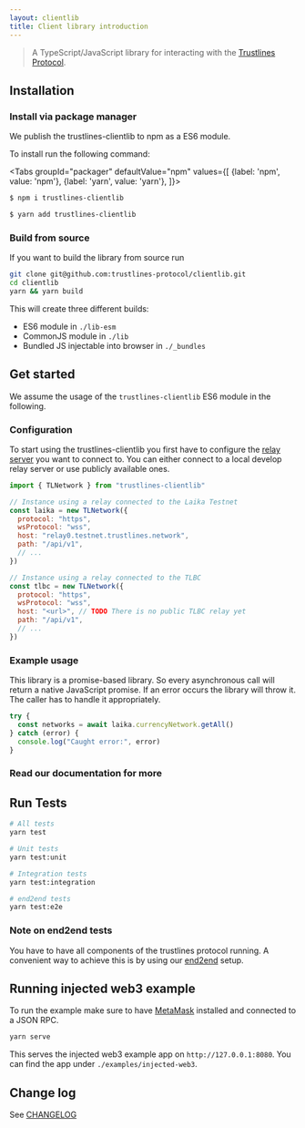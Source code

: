 ```yaml
---
layout: clientlib
title: Client library introduction
---
```


> A TypeScript/JavaScript library for interacting with the [Trustlines Protocol](https://trustlines.foundation/protocol).

## Installation

### Install via package manager

We publish the trustlines-clientlib to npm as a ES6 module.

To install run the following command:

<Tabs
  groupId="packager"
  defaultValue="npm"
  values={[
    {label: 'npm', value: 'npm'},
    {label: 'yarn', value: 'yarn'},
  ]}>
<TabItem value="npm">

```bash
$ npm i trustlines-clientlib
```

</TabItem>
<TabItem value="yarn">

```bash
$ yarn add trustlines-clientlib
```

</TabItem>
</Tabs>

### Build from source

If you want to build the library from source run

```bash
git clone git@github.com:trustlines-protocol/clientlib.git
cd clientlib
yarn && yarn build
```

This will create three different builds:

- ES6 module in `./lib-esm`
- CommonJS module in `./lib`
- Bundled JS injectable into browser in `./_bundles`

## Get started

We assume the usage of the `trustlines-clientlib` ES6 module in the following.

### Configuration

To start using the trustlines-clientlib you first have to configure the [relay server](/relay/introduction) you want to connect to.
You can either connect to a local develop relay server or use publicly available ones.

```javascript
import { TLNetwork } from "trustlines-clientlib"

// Instance using a relay connected to the Laika Testnet
const laika = new TLNetwork({
  protocol: "https",
  wsProtocol: "wss",
  host: "relay0.testnet.trustlines.network",
  path: "/api/v1",
  // ...
})

// Instance using a relay connected to the TLBC
const tlbc = new TLNetwork({
  protocol: "https",
  wsProtocol: "wss",
  host: "<url>", // TODO There is no public TLBC relay yet
  path: "/api/v1",
  // ...
})
```

### Example usage

This library is a promise-based library.
So every asynchronous call will return a native JavaScript promise.
If an error occurs the library will throw it.
The caller has to handle it appropriately.

```javascript
try {
  const networks = await laika.currencyNetwork.getAll()
} catch (error) {
  console.log("Caught error:", error)
}
```

### Read our documentation for more

## Run Tests

```bash
# All tests
yarn test

# Unit tests
yarn test:unit

# Integration tests
yarn test:integration

# end2end tests
yarn test:e2e
```

### Note on end2end tests

You have to have all components of the trustlines protocol running.
A convenient way to achieve this is by using our [end2end](https://github.com/trustlines-protocol/end2end) setup.

## Running injected web3 example

To run the example make sure to have [MetaMask](https://metamask.io/) installed and connected to a JSON RPC.

```bash
yarn serve
```

This serves the injected web3 example app on `http://127.0.0.1:8080`. You can find the app under `./examples/injected-web3`.

## Change log

See [CHANGELOG](https://github.com/trustlines-protocol/clientlib/blob/master/CHANGELOG.md)
